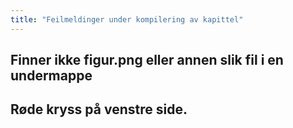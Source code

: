 ```yaml
---
title: "Feilmeldinger under kompilering av kapittel"
---
```



## Finner ikke figur.png eller annen slik fil i en undermappe

## Røde kryss på venstre side. 